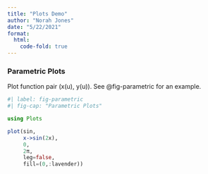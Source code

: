 ```yaml
---
title: "Plots Demo"
author: "Norah Jones"
date: "5/22/2021"
format:
  html:
    code-fold: true
---
```


### Parametric Plots

Plot function pair (x(u), y(u)). 
See @fig-parametric for an example.

```julia
#| label: fig-parametric
#| fig-cap: "Parametric Plots"

using Plots

plot(sin, 
     x->sin(2x), 
     0, 
     2π, 
     leg=false, 
     fill=(0,:lavender))

```